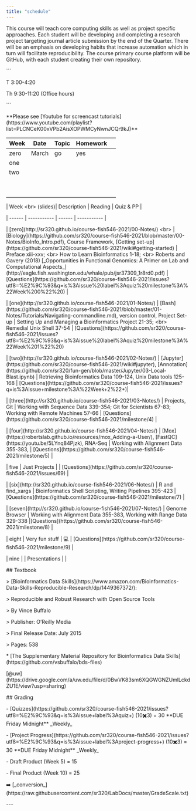 ```yaml
---
title: "schedule"
---
```


This course will teach core computing skills as well as project specific approaches. Each student will be developing and completing a research project targeting journal article submission by the end of the Quarter. There will be an emphasis on developing habits that increase automation which in turn will facilitate reproducibility. The course primary course platform will be GitHub, with each student creating their own repository.

\`\`\`

T 3:00-4:20

Th 9:30-11:20 (Office hours)

\`\`\`

\*\*Please see \[Youtube for screencast tutorials\](https://www.youtube.com/playlist?list=PLCNCeK00xVPb2AisXOPWMCyNwnJCQr9kJ)\*\*

| Week  | Date  | Topic | Homework |     |
|-------|-------|-------|----------|-----|
| zero  | March | go    | yes      |     |
| one   |       |       |          |     |
| two   |       |       |          |     |
|       |       |       |          |     |
|       |       |       |          |     |
|       |       |       |          |     |
|       |       |       |          |     |
|       |       |       |          |     |
|       |       |       |          |     |
|       |       |       |          |     |
|       |       |       |          |     |
|       |       |       |          |     |

\| Week \<br\> (slides)\| Description \| Reading \| Quiz & PP \|

\| \-\-\-\-\-- \| \-\-\-\-\-\-\-\-\-\-- \| \-\-\-\-\-- \| \-\-\-\-\-\-\-\-\-\-- \|

\| \[zero\](http://sr320.github.io/course-fish546-2021/00-Notes/) \<br\> \| \[Biology\](https://github.com/sr320/course-fish546-2021/blob/master/00-Notes/BioInfo_Intro.pdf), Course Framework, \[Getting set-up\](https://github.com/sr320/course-fish546-2021/wiki#getting-started) \| Preface xiii-xxv; \<br\> How to Learn Bioinformatics 1-18; \<br\> Roberts and Gavery (2018) \[\_Opportunities in Functional Genomics: A Primer on Lab and Computational Aspects\_\](http://eagle.fish.washington.edu/whale/pub/jsr37309_1r8rd0.pdf) \| \[Questions\](https://github.com/sr320/course-fish546-2021/issues?utf8=%E2%9C%93&q=is%3Aissue%20label%3Aquiz%20milestone%3A%22Week%200%22%20) \|

\| \[one\](http://sr320.github.io/course-fish546-2021/01-Notes/) \| \[Bash\](https://github.com/sr320/course-fish546-2021/blob/master/01-Notes/Tutorials/Navigating-commandline.md), version control, Project Set-up \| Setting Up and Managing a Bioinformatics Project 21-35; \<br\> Remedial Unix Shell 37-54 \| \[Questions\](https://github.com/sr320/course-fish546-2021/issues?utf8=%E2%9C%93&q=is%3Aissue%20label%3Aquiz%20milestone%3A%22Week%201%22%20)

\| \[two\](http://sr320.github.io/course-fish546-2021/02-Notes/) \| \[Jupyter\](https://github.com/sr320/course-fish546-2021/wiki#jupyter), \[Annotation\](https://github.com/sr320/fun-gen/blob/master/Jupyter/03-Local-Blast.ipynb) \| Retrieving Bioinformatics Data 109-124, Unix Data tools 125-168 \| \[Questions\](https://github.com/sr320/course-fish546-2021/issues?q=is%3Aissue+milestone%3A%22Week+2%22+)\|

\| \[three\](http://sr320.github.io/course-fish546-2021/03-Notes/) \| Projects, Git \| Working with Sequence Data 339-354; Git for Scientists 67-83; Working with Remote Machines 57-66 \| \[Questions\](https://github.com/sr320/course-fish546-2021/milestone/4) \|

\| \[four\](http://sr320.github.io/course-fish546-2021/04-Notes/) \| \[Mox\](https://robertslab.github.io/resources/mox_Adding-a-User/), \[FastQC\](https://youtu.be/5LYnq84Pjzk), RNA-Seq \| Working with Alignment Data 355-383, \| \[Questions\](https://github.com/sr320/course-fish546-2021/milestone/5) \|

\| five \| Just Projects \| \| \[Questions\](https://github.com/sr320/course-fish546-2021/issues/69) \|

\| \[six\](http://sr320.github.io/course-fish546-2021/06-Notes/) \| R and find_xargs \| Bioinformatics Shell Scripting, Writing Pipelines 395-423 \|\[Questions\](https://github.com/sr320/course-fish546-2021/milestone/7) \|

\| \[seven\](http://sr320.github.io/course-fish546-2021/07-Notes/) \| Genome Browser \| Working with Alignment Data 355-383, Working with Range Data 329-338 \|\[Questions\](https://github.com/sr320/course-fish546-2021/milestone/8) \|

\| eight \| Very fun stuff \| 💻 \| \[Questions\](https://github.com/sr320/course-fish546-2021/milestone/9) \|

\| nine \| \| Presentations \| \|

\## Textbook

\> \[Bioinformatics Data Skills\](https://www.amazon.com/Bioinformatics-Data-Skills-Reproducible-Research/dp/1449367372/):

\> Reproducible and Robust Research with Open Source Tools

\> By Vince Buffalo

\> Publisher: O'Reilly Media

\> Final Release Date: July 2015

\> Pages: 538

\* \[The Supplementary Material Repository for Bioinformatics Data Skills\](https://github.com/vsbuffalo/bds-files)

\[\@uw\](https://drive.google.com/a/uw.edu/file/d/0BwVK83sm6XQGWGNZUmlLckdZU1E/view?usp=sharing)

\## Grading

\- \[Quizzes\](https://github.com/sr320/course-fish546-2021/issues?utf8=%E2%9C%93&q=is%3Aissue+label%3Aquiz+) (10✖️3) = 30 \*\*DUE Friday Midnight\*\* \_Weekly\_

\- \[Project Progress\](https://github.com/sr320/course-fish546-2021/issues?utf8=%E2%9C%93&q=is%3Aissue+label%3Aproject-progress+) (10✖️3) = 30 \*\*DUE Friday Midnight\*\* \_Weekly\_

\- Draft Product (Week 5) = 15

\- Final Product (Week 10) = 25

➡️ \[\_conversion\_\](https://raw.githubusercontent.com/sr320/LabDocs/master/GradeScale.txt)

\-\--
